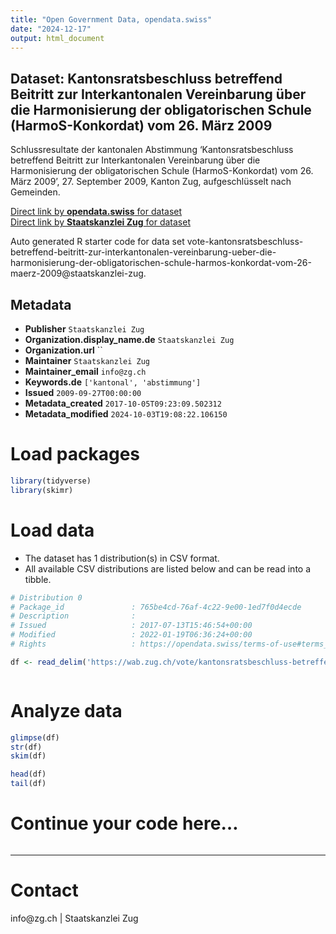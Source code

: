 ```yaml
---
title: "Open Government Data, opendata.swiss"
date: "2024-12-17"
output: html_document
---
```


## Dataset: Kantonsratsbeschluss betreffend Beitritt zur Interkantonalen Vereinbarung über die Harmonisierung der obligatorischen Schule (HarmoS-Konkordat) vom 26. März 2009

Schlussresultate der kantonalen Abstimmung 'Kantonsratsbeschluss betreffend Beitritt zur Interkantonalen Vereinbarung über die Harmonisierung der obligatorischen Schule (HarmoS-Konkordat) vom 26. März 2009', 27. September 2009, Kanton Zug, aufgeschlüsselt nach Gemeinden.

[Direct link by **opendata.swiss** for dataset](https://opendata.swiss/de/dataset/kantonsratsbeschluss-betreffend-beitritt-zur-interkantonalen-vereinbarung-uber-die-harmoni-2009)<br>
[Direct link by **Staatskanzlei Zug** for dataset](https://wab.zug.ch/vote/kantonsratsbeschluss-betreffend-beitritt-zur-interkantonalen-vereinbarung-ueber-die-harmonisierung-der-obligatorischen-schule-harmos-konkordat-vom-26-maerz-2009/data)

Auto generated R starter code for data set vote-kantonsratsbeschluss-betreffend-beitritt-zur-interkantonalen-vereinbarung-ueber-die-harmonisierung-der-obligatorischen-schule-harmos-konkordat-vom-26-maerz-2009@staatskanzlei-zug.

## Metadata

- **Publisher** `Staatskanzlei Zug`
- **Organization.display_name.de** `Staatskanzlei Zug`
- **Organization.url** ``
- **Maintainer** `Staatskanzlei Zug`
- **Maintainer_email** `info@zg.ch`
- **Keywords.de** `['kantonal', 'abstimmung']`
- **Issued** `2009-09-27T00:00:00`
- **Metadata_created** `2017-10-05T09:23:09.502312`
- **Metadata_modified** `2024-10-03T19:08:22.106150`


# Load packages

```r

library(tidyverse)
library(skimr)

```

# Load data

-   The dataset has 1 distribution(s) in CSV format.
-   All available CSV distributions are listed below and can be read into a tibble.

```r

# Distribution 0
# Package_id               : 765be4cd-76af-4c22-9e00-1ed7f0d4ecde
# Description              : 
# Issued                   : 2017-07-13T15:46:54+00:00
# Modified                 : 2022-01-19T06:36:24+00:00
# Rights                   : https://opendata.swiss/terms-of-use#terms_by

df <- read_delim('https://wab.zug.ch/vote/kantonsratsbeschluss-betreffend-beitritt-zur-interkantonalen-vereinbarung-ueber-die-harmonisierung-der-obligatorischen-schule-harmos-konkordat-vom-26-maerz-2009/data-csv')



```

# Analyze data

```r

glimpse(df)
str(df)
skim(df)

head(df)
tail(df)

```

# Continue your code here...

```r

```

------------------------------------------------------------------------

# Contact

info@zg.ch | Staatskanzlei Zug
